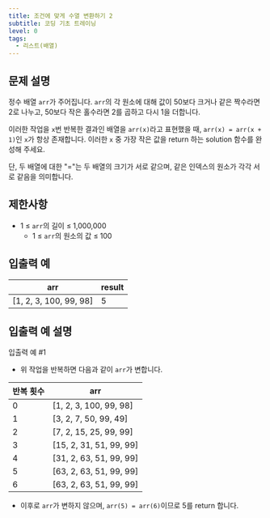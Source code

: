 ```yaml
---
title: 조건에 맞게 수열 변환하기 2
subtitle: 코딩 기초 트레이닝
level: 0
tags:
  - 리스트(배열)
---
```


## 문제 설명

정수 배열 `arr`가 주어집니다. `arr`의 각 원소에 대해 값이 50보다 크거나 같은 짝수라면 2로 나누고, 50보다 작은 홀수라면 2를 곱하고 다시 1을 더합니다.

이러한 작업을 `x`번 반복한 결과인 배열을 `arr(x)`라고 표현했을 때, `arr(x) = arr(x + 1)`인 `x`가 항상 존재합니다. 이러한 `x` 중 가장 작은 값을 return 하는 solution 함수를 완성해 주세요.

단, 두 배열에 대한 "="는 두 배열의 크기가 서로 같으며, 같은 인덱스의 원소가 각각 서로 같음을 의미합니다.

## 제한사항

- 1 ≤ `arr`의 길이 ≤ 1,000,000
  - 1 ≤ `arr`의 원소의 값 ≤ 100

## 입출력 예

| arr                      | result |
| ------------------------ | ------ |
| \[1, 2, 3, 100, 99, 98\] | 5      |

## 입출력 예 설명

입출력 예 #1

- 위 작업을 반복하면 다음과 같이 `arr`가 변합니다.

| 반복 횟수 | arr                       |
| --------- | ------------------------- |
| 0         | \[1, 2, 3, 100, 99, 98\]  |
| 1         | \[3, 2, 7, 50, 99, 49\]   |
| 2         | \[7, 2, 15, 25, 99, 99\]  |
| 3         | \[15, 2, 31, 51, 99, 99\] |
| 4         | \[31, 2, 63, 51, 99, 99\] |
| 5         | \[63, 2, 63, 51, 99, 99\] |
| 6         | \[63, 2, 63, 51, 99, 99\] |

- 이후로 `arr`가 변하지 않으며, `arr(5) = arr(6)`이므로 5를 return 합니다.
